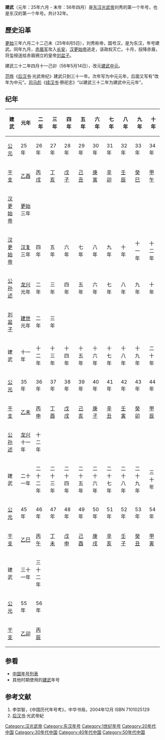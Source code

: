 {{Eranamebox|年号= 建武
|起讫时间= 25年六月－56年四月
|政权= [[东汉|东汉]]
|帝王= [[汉光武帝|汉光武帝]]刘秀
|历时= 32年
|timeline= <timeline>
ImageSize  = width:200 height:50
PlotArea   = width:180 height:30 left:10 bottom:20
TimeAxis   = orientation:horizontal
DateFormat = yyyy
Period     = from:25 till:220
AlignBars  = early
ScaleMajor = increment:195 start:25
Colors =
  id:canvas value:rgb(1,1,0.85)
BackgroundColors = canvas:canvas
PlotData =
  width:15 color:black
  bar:era from:start till:end
  bar:era from:25 till:57 color:red
  bar:era from:25 till:56 color:yellow
</timeline>
|说明= 建武在东汉及汉光武帝时期的位置
}}

'''建武'''（元年：25年六月 - 末年：56年四月）是[[东汉|东汉]][[汉光武帝|光武帝]]刘秀的第一个年号，也是东汉的第一个年号。共计32年。

==歷史沿革==
[[更始_(更始帝)|更始]]三年六月二十二己未（25年8月5日），刘秀称帝，国号汉，是为东汉，年号建武。同年九月，[[赤眉军|赤眉军]]攻入[[长安|长安]]，[[更始帝|汉更始帝]]逃走，该政权灭亡。十月，投降赤眉，将玺绶送给赤眉拥立的皇帝[[刘盆子|刘盆子]]。

建武三十二年四月十一己卯（56年5月14日），改元[[建武中元|建武中元]]。

[[范晔|范晔]]《[[后汉书|后汉书]]·光武帝纪》建武只到三十一年。次年写为中元元年，后面又写有“改年为中元”。[[司马彪|司马彪]]《[[续汉书|续汉书]]·祭祀志》“以建武三十二年为建武中元元年”。

==纪年==
{| class="wikitable" 
|-
!建武!!元年!!二年!!三年!!四年!!五年!!六年!!七年!!八年!!九年!!十年
|-
![[公元|公元]]
|25年||26年||27年||28年||29年||30年||31年||32年||33年||34年
|-
![[干支|干支]]
|[[乙酉|乙酉]]||[[丙戌|丙戌]]||[[丁亥|丁亥]]||[[戊子|戊子]]||[[己丑|己丑]]||[[庚寅|庚寅]]||[[辛卯|辛卯]]||[[壬辰|壬辰]]||[[癸巳|癸巳]]||[[甲午|甲午]]
|-
![[更始帝|汉更始帝]]
|[[更始_(更始帝)|更始]]三年||||||||||||||||||
|-
![[更始帝|汉更始帝]]
|[[汉复|汉复]]三年||四年||五年||六年||七年||八年||九年||十年||十一年||十二年
|-
![[公孙述|公孙述]]
|[[龙兴_(公孙述)|龙兴]]元年||二年||三年||四年||五年||六年||七年||八年||九年||十年
|-
![[刘盆子|刘盆子]]
|[[建世|建世]]元年||二年||三年||||||||||||||
|-
!建武!!十一年!!十二年!!十三年!!十四年!!十五年!!十六年!!十七年!!十八年!!十九年!!二十年
|-
![[公元|公元]]
|35年||36年||37年||38年||39年||40年||41年||42年||43年||44年
|-
![[干支|干支]]
|[[乙未|乙未]]||[[丙申|丙申]]||[[丁酉|丁酉]]||[[戊戌|戊戌]]||[[己亥|己亥]]||[[庚子|庚子]]||[[辛丑|辛丑]]||[[壬寅|壬寅]]||[[癸卯|癸卯]]||[[甲辰|甲辰]]
|-
![[公孙述|公孙述]]
|[[龙兴_(公孙述)|龙兴]]十一年||十二年||||||||||||||||
|-
!建武!!二十一年!!二十二年!!二十三年!!二十四年!!二十五年!!二十六年!!二十七年!!二十八年!!二十九年!!三十年
|-
![[公元|公元]]
|45年||46年||47年||48年||49年||50年||51年||52年||53年||54年
|-
![[干支|干支]]
|[[乙巳|乙巳]]||[[丙午|丙午]]||[[丁未|丁未]]||[[戊申|戊申]]||[[己酉|己酉]]||[[庚戌|庚戌]]||[[辛亥|辛亥]]||[[壬子|壬子]]||[[癸丑|癸丑]]||[[甲寅|甲寅]]
|-
!建武!!三十一年!!三十二年!! !! !! !! !! !! !! !! 
|-
![[公元|公元]]
|55年||56年|| || || || || || || || 
|-
![[干支|干支]]
|[[乙卯|乙卯]]||[[丙辰|丙辰]]|| || || || || || || || 
|}

==参看==
*[[中国年号列表|中国年号列表]]
*其他时期使用的[[建武|建武]]年号

==参考文献==
{{refbegin}}
# 李崇智，《中国历代年号考》，中华书局，2004年12月 ISBN 7101025129
# [[后汉书|后汉书]]·光武帝紀
{{refend}}

{{年号|[[更始_(更始帝)|更始]]|[[中国年号列表#漢朝|中国年号]]|[[建武中元|建武中元]]}}
{{漢朝年號}}

[[Category:汉光武帝|Category:汉光武帝]]
[[Category:东汉年号|Category:东汉年号]]
[[Category:1世纪年号|Category:1世纪年号]]
[[Category:20年代中国|Category:20年代中国]]
[[Category:30年代中国|Category:30年代中国]]
[[Category:40年代中国|Category:40年代中国]]
[[Category:50年代中国|Category:50年代中国]]